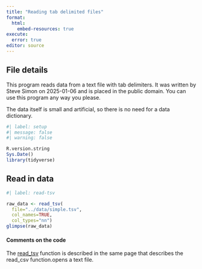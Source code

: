 ```yaml
---
title: "Reading tab delimited files"
format: 
  html:
    embed-resources: true
execute: 
  error: true
editor: source
---
```


## File details

This program reads data from a text file with tab delimiters. It was written by Steve Simon on 2025-01-06 and is placed in the public domain. You can use this program any way you please.

The data itself is small and artificial, so there is no need for a data dictionary.

```r
#| label: setup
#| message: false
#| warning: false

R.version.string
Sys.Date()
library(tidyverse)
```

## Read in data

```r
#| label: read-tsv

raw_data <- read_tsv(
  file="../data/simple.tsv",
  col_names=TRUE,
  col_types="nn")
glimpse(raw_data)
```

#### Comments on the code

The [read_tsv][ref01] function is described in the same page that describes the read_csv function.opens a text file.

[ref01]: https://readr.tidyverse.org/reference/read_delim.html
